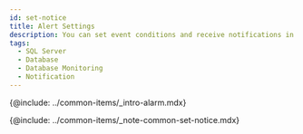 ```yaml
---
id: set-notice
title: Alert Settings
description: You can set event conditions and receive notifications in various forms.
tags:
  - SQL Server
  - Database
  - Database Monitoring
  - Notification
---
```


{@include: ../common-items/_intro-alarm.mdx}

{@include: ../common-items/_note-common-set-notice.mdx}
